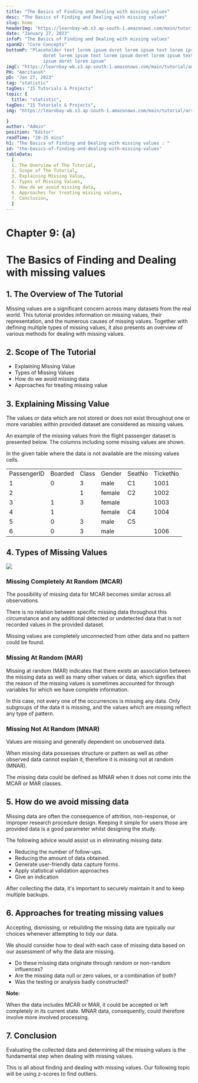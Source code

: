 ```yaml
---
title: "The Basics of Finding and Dealing with missing values"
desc: "The Basics of Finding and Dealing with missing values"
slug: home
headerImg: "https://learnbay-wb.s3.ap-south-1.amazonaws.com/main/tutorial/python.png"
date: "January 27, 2023"
infoP: "The Basics of Finding and Dealing with missing values"
spanH2: "Core Concepts"
bottomP: "Placeholder text lorem ipsum doret lorem ipsum text lorem ipsum
              doret lorem ipsum text lorem ipsum doret lorem ipsum text lorem
              ipsum doret lorem ipsum"
imgC: "https://learnbay-wb.s3.ap-south-1.amazonaws.com/main/tutorial/amritansh.png"
PH: "Amritansh"
pD: "Jan 27, 2023"
tag: "statistic"
tagDes: "15 Tutorials & Projects"
topic: {
  title: "statistic",
tagDes: "15 Tutorials & Projects",
img: "https://learnbay-wb.s3.ap-south-1.amazonaws.com/main/tutorial/arrow.png"

}
author: "Admin"
position: "Editor"
readTime: "20-25 mins"
h1: "The Basics of Finding and Dealing with missing values : "
id: "the-basics-of-finding-and-dealing-with-missing-values"
tableData:
  [
  1. The Overview of The Tutorial, 
  2. Scope of The Tutorial,  
  3. Explaining Missing Value,  
  4. Types of Missing Values, 
  5. How do we avoid missing data,
  6. Approaches for treating missing values,
  7. Conclusion,
  ]
---
```


# **Chapter 9: (a)**


# **The Basics of Finding and Dealing with missing values**


## 1. The Overview of The Tutorial

Missing values are a significant concern across many datasets from the real world. This tutorial provides information on missing values, their representation, and the numerous causes of missing values. Together with defining multiple types of missing values, it also presents an overview of various methods for dealing with missing values.


## 2. Scope of The Tutorial



* Explaining Missing Value
* Types of Missing Values
* How do we avoid missing data
* Approaches for treating missing value


## 3. Explaining Missing Value

The values or data which are not stored or does not exist throughout one or more variables within provided dataset are considered as missing values.

An example of the missing values from the flight passenger dataset is presented below. The columns including some missing values are shown.

In the given table where the data is not available are the missing values cells.


<table>
  <tr>
   <td>PassengerID
   </td>
   <td>Boarded
   </td>
   <td>Class
   </td>
   <td>Gender
   </td>
   <td>SeatNo
   </td>
   <td>TicketNo
   </td>
  </tr>
  <tr>
   <td>1
   </td>
   <td>0
   </td>
   <td>3
   </td>
   <td>male
   </td>
   <td>C1
   </td>
   <td>1001
   </td>
  </tr>
  <tr>
   <td>2
   </td>
   <td>
   </td>
   <td>1
   </td>
   <td>female
   </td>
   <td>C2
   </td>
   <td>1002
   </td>
  </tr>
  <tr>
   <td>3
   </td>
   <td>1
   </td>
   <td>3
   </td>
   <td>female
   </td>
   <td>
   </td>
   <td>1003
   </td>
  </tr>
  <tr>
   <td>4
   </td>
   <td>1
   </td>
   <td>
   </td>
   <td>female
   </td>
   <td>C4
   </td>
   <td>1004
   </td>
  </tr>
  <tr>
   <td>5
   </td>
   <td>0
   </td>
   <td>3
   </td>
   <td>male
   </td>
   <td>C5
   </td>
   <td>
   </td>
  </tr>
  <tr>
   <td>6
   </td>
   <td>0
   </td>
   <td>3
   </td>
   <td>male
   </td>
   <td>
   </td>
   <td>1006
   </td>
  </tr>
</table>



## 4. Types of Missing Values


<img src="https://learnbay-wb.s3.ap-south-1.amazonaws.com/main/tutorial/statistics/Figure+1+The+central+limit+theorem.jpg"></img>


### **Missing Completely At Random (MCAR)**

The possibility of missing data for MCAR becomes similar across all observations.

There is no relation between specific missing data throughout this circumstance and any additional detected or undetected data that is not recorded values in the provided dataset. 

Missing values are completely unconnected from other data and no pattern could be found.


### **Missing At Random (MAR)**

Missing at random (MAR) indicates that there exists an association between the missing data as well as many other values or data, which signifies that the reason of the missing values is sometimes accounted for through variables for which we have complete information.

In this case, not every one of the occurrences is missing any data. Only subgroups of the data it is missing, and the values which are missing reflect any type of pattern.


### **Missing Not At Random (MNAR)**

Values are missing and generally dependent on unobserved data.

When missing data possesses structure or pattern as well as other observed data cannot explain it, therefore it is missing not at random (MNAR).

The missing data could be defined as MNAR when it does not come into the MCAR or MAR classes.


## 5. How do we avoid missing data

Missing data are often the consequence of attrition, non-response, or improper research procedure design. Keeping it simple for users those are provided data is a good parameter whilst designing the study.

The following advice would assist us in eliminating missing data:



* Reducing the number of follow-ups.
* Reducing the amount of data obtained.
* Generate user-friendly data capture forms.
* Apply statistical validation approaches
* Give an indication

After collecting the data, it's important to securely maintain it and to keep multiple backups.


## 6. Approaches for treating missing values

Accepting, dismissing, or rebuilding the missing data are typically our choices whenever attempting to tidy our data.

We should consider how to deal with each case of missing data based on our assessment of why the data are missing.



* Do these missing data originate through random or non-random influences?
* Are the missing data null or zero values, or a combination of both?
* Was the testing or analysis badly constructed?


**Note:**

When the data includes MCAR or MAR, it could be accepted or left completely in its current state. MNAR data, consequently, could therefore involve more involved processing.


## 7. Conclusion

Evaluating the collected data and determining all the missing values is the fundamental step when dealing with missing values.

This is all about finding and dealing with missing values. Our following topic will be using z-scores to find outliers.